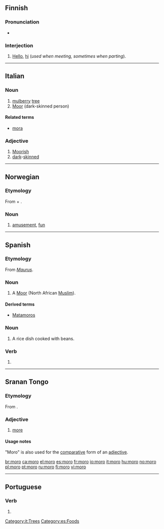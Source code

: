 ==Finnish==
{{finnish index|m|o}}

===Pronunciation===
* {{hyphenation|mo|ro}}

===Interjection===
{{fi-int}}

# {{colloquial|lang=fi}} [[hello|Hello]], [[hi]] (''used when meeting, sometimes when parting'').

----

==Italian==

===Noun===
{{it-noun|mor|m|o|i}}

# [[mulberry]] [[tree]]
# [[Moor]] (dark-skinned person)

====Related terms====
* [[mora]]

===Adjective===
{{it-adj|mor}}

# [[Moorish]]
# [[dark]]-[[skinned]]

[[Category:it:Trees]]

----

==Norwegian==

===Etymology===
From {{term|mot||mind|lang=no}} + {{term|ro||pleasure, delight|lang=no}}.

===Noun===
{{infl|no|noun|g=f}}

# [[amusement]], [[fun]]

----

==Spanish==

===Etymology===
From {{etyl|la|es}} ''[[Maurus]]''.

===Noun===
{{es-noun-mf|f=mora}}

# A [[Moor]] (North African [[Muslim]]).

====Derived terms====
* [[Matamoros]]

===Noun===
{{es-noun-m}}

# {{context|Dominican Republic}} A rice dish cooked with beans.

===Verb===
{{es-verb-form|morar}}
 
# {{es-verb form of|ending=ar|mood=indicative|tense=present|pers=1|number=singular|[[morar]]}}

[[Category:es:Foods]]

----

==Sranan Tongo==

===Etymology===
From {{etyl|en|srn}} {{term|more|lang=en}}.

===Adjective===
{{infl|srn|adjective}}

# [[more]]

====Usage notes====
"Moro" is also used for the [[comparative]] form of an [[adjective]].

[[br:moro]]
[[ca:moro]]
[[el:moro]]
[[es:moro]]
[[fr:moro]]
[[io:moro]]
[[it:moro]]
[[hu:moro]]
[[no:moro]]
[[pl:moro]]
[[pt:moro]]
[[ru:moro]]
[[fi:moro]]
[[vi:moro]]

----
==Portuguese==

===Verb===
{{pt-verb form}}

# {{pt-verb form of|[[morar]]|ar|indicative|present|singular|first}}
{{rfc-auto}}